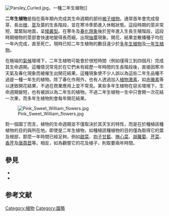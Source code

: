 {{original research|time=2019-01-31T03:00:50+00:00}}
{{unreferenced|time=2019-01-31T03:00:50+00:00}}
[[File:Parsley_Curled.jpg|right]]，一種二年生植物]]

'''二年生植物'''是指在兩年期內完成其生命週期的部份[[被子植物|被子植物]]。通常首年會完成發芽、長出[[根|根]]、[[莖|莖]]及葉的生長階段，並在寒冷季節進入休眠狀態。這段時期的莖非常短、葉緊貼地面，呈[[矮叢型|矮叢型]]。在寒冬及[[春化現象|春化現象]]後於翌年進入生長生殖階段，這段時期植物的莖部會快速地變得長而細，出現[[抽薹|抽薹]]現象。開花、結果並散播種子均在一年內完成，直至死亡。現時已知二年生植物的數目遠少於[[多年生植物|多年生植物]]及[[一年生植物|一年生植物]]。

在極端的[[氣候|氣候]]環境下，二年生植物可能會於很短時間（例如僅得三到四個月）完成其生命週期。這種情況常見於在它們未有經歷一年時間的生長階段後，直接因寒冷天氣及春化現象而被催生出開花結果。這種現象使不少人誤以為這些二年生品種不過是一種一年生的植物。除了春化作用外，也有人透過加入[[植物激素|植物激素]]，如[[赤黴素|赤黴素]]等以達致開花結果，不過在商業應用上並不常見。某些多年生植物在惡劣環境下，生命週期變短，也有被誤以為二年生的植物。不過二年生植物一生中只會開一次花結一次果，而多年生植物則會每年開花結果。

[[File:Pink_Sweet_William_flowers.jpg|thumb]]

對一個園丁而言，植物的生命週期並不僅取決於其天生的特性，而是在於種植該種植物的目的與所在地。即使是二年生植物，如種植該種植物的目的僅為取得它的葉及根部，那麼一年時間已經足夠，例如[[甜菜|甜菜]]、[[抱子甘藍|抱子甘藍]]、[[捲心菜|捲心菜]]、[[胡蘿蔔|胡蘿蔔]]、[[芹菜|芹菜]]、[[香芹|香芹]]及[[唐萵苣|唐萵苣]]等。相反，如為觀嘗它的花及植子，則取要兩年時間。

== 參見 ==
* {{链解|多年生植物}}
* {{链解|一年生植物}}

== 参考文献 ==
<div class="references-small">
<references />
</div>
<!-- 隱藏文字 -->

[[Category:植物|Category:植物]]
[[Category:園藝|Category:園藝]]